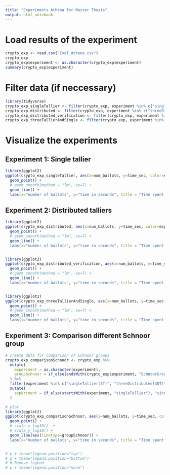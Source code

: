 ```yaml
---
title: "Experiments Athena for Master Thesis"
output: html_notebook
---
```



# Load results of the experiment
```r
crypto_exp <- read.csv("Eval_Athena.csv")
crypto_exp
crypto_exp$experiment <- as.character(crypto_exp$experiment)
summary(crypto_exp$experiment)
```

# Filter data (if neccessary)
```r
library(tidyverse)
crypto_exp_singleTallier <- filter(crypto_exp, experiment %in% c("singleTallier(ST)", "verification(ST)"))
crypto_exp_distributed <- filter(crypto_exp, experiment %in% c("threeDistributed(3DT)", "sevenDistributed(7DT)", "fifteenDistributed(15DT)"))
crypto_exp_distributed_verification <- filter(crypto_exp, experiment %in% c("verification(3DT)", "verification(7DT)", "verification(15DT)"))
crypto_exp_threeTallierAndSingle <- filter(crypto_exp, experiment %in% c("threeDistributed(3DT)", "singleTallier(ST)"))
```



# Visualize the experiments

## Experiment 1: Single tallier
```r
library(ggplot2)
ggplot(crypto_exp_singleTallier, aes(x=num_ballots, y=time_sec, color=experiment)) +
  geom_point() +
  # geom_smooth(method = "lm", se=T) +
  geom_line() +
  labs(x="number of ballots", y="time in seconds", title = "Time spent in Athena")
```


## Experiment 2: Distributed talliers
```r
library(ggplot2)
ggplot(crypto_exp_distributed, aes(x=num_ballots, y=time_sec, color=experiment)) +
  geom_point() +
  # geom_smooth(method = "lm", se=T) +
  geom_line() +
  labs(x="number of ballots", y="time in seconds", title = "Time spent in Distributed Athena")


library(ggplot2)
ggplot(crypto_exp_distributed_verification, aes(x=num_ballots, y=time_sec, color=experiment)) +
  geom_point() +
  # geom_smooth(method = "lm", se=T) +
  geom_line() +
  labs(x="number of ballots", y="time in seconds", title = "Time spent in Distributed Athena verification")


library(ggplot2)
ggplot(crypto_exp_threeTallierAndSingle, aes(x=num_ballots, y=time_sec, color=experiment)) +
  geom_point() +
  # geom_smooth(method = "lm", se=T) +
  geom_line() +
  labs(x="number of ballots", y="time in seconds", title = "Time spent in Athena and Distributed Athena")
```




## Experiment 3: Comparison different Schnoor group
```r
# create data for comparison of Schnoor groups
crypto_exp_comparisonSchnoor <- crypto_exp %>% 
  mutate(
    experiment = as.character(experiment),
    groupSchnoor = if_else(endsWith(crypto_exp$experiment, "SchnoorGroup"), "p=8q+1", "p=2q+1")
  ) %>%
  filter(experiment %in% c("singleTallier(ST)", "threeDistributed(3DT)", "singleTallierSchnoorGroup" ,"threeDistributedSchnoorGroup")) %>%
  mutate(
    experiment = if_else(startsWith(experiment, "singleTallier"), "singleTallier(ST)", "threeDistributed(3DT)")
  )

# plot
library(ggplot2)
ggplot(crypto_exp_comparisonSchnoor, aes(x=num_ballots, y=time_sec, color=experiment)) +
  geom_point() +
  # scale_x_log10()  +
  # scale_y_log10() + 
  geom_line(aes(linetype=groupSchnoor)) +
  labs(x="number of ballots", y="time in seconds", title = "Time spent in Athena using different Schnoor groups")


# p + theme(legend.position="top")
# p + theme(legend.position="bottom")
# # Remove legend
# p + theme(legend.position="none")
```









